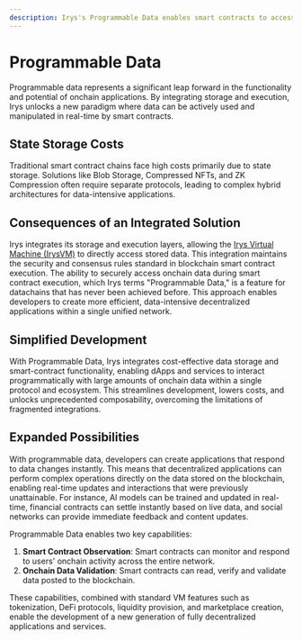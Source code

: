 ```yaml
---
description: Irys's Programmable Data enables smart contracts to access all onchain data, reducing state storage costs and allowing innovative, fully onchain applications.
---
```


# Programmable Data

Programmable data represents a significant leap forward in the functionality and potential of onchain applications. By integrating storage and execution, Irys unlocks a new paradigm where data can be actively used and manipulated in real-time by smart contracts.

## State Storage Costs

Traditional smart contract chains face high costs primarily due to state storage. Solutions like Blob Storage, Compressed NFTs, and ZK Compression often require separate protocols, leading to complex hybrid architectures for data-intensive applications.

## Consequences of an Integrated Solution

Irys integrates its storage and execution layers, allowing the [Irys Virtual Machine (IrysVM)](/why-build-on-irys/irysvm) to directly access stored data. This integration maintains the security and consensus rules standard in blockchain smart contract execution. The ability to securely access onchain data during smart contract execution, which Irys terms "Programmable Data," is a feature for datachains that has never been achieved before. This approach enables developers to create more efficient, data-intensive decentralized applications within a single unified network.

## Simplified Development

With Programmable Data, Irys integrates cost-effective data storage and smart-contract functionality, enabling dApps and services to interact programmatically with large amounts of onchain data within a single protocol and ecosystem. This streamlines development, lowers costs, and unlocks unprecedented composability, overcoming the limitations of fragmented integrations.

## Expanded Possibilities

With programmable data, developers can create applications that respond to data changes instantly. This means that decentralized applications can perform complex operations directly on the data stored on the blockchain, enabling real-time updates and interactions that were previously unattainable. For instance, AI models can be trained and updated in real-time, financial contracts can settle instantly based on live data, and social networks can provide immediate feedback and content updates.

Programmable Data enables two key capabilities:

1. **Smart Contract Observation**: Smart contracts can monitor and respond to users' onchain activity across the entire network.
2. **Onchain Data Validation**: Smart contracts can read, verify and validate data posted to the blockchain.

These capabilities, combined with standard VM features such as tokenization, DeFi protocols, liquidity provision, and marketplace creation, enable the development of a new generation of fully decentralized applications and services.

